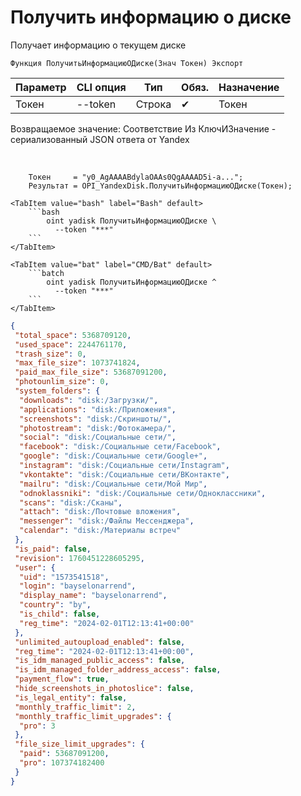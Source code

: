 ﻿---
sidebar_position: 1
description: Получить информацию о диске и другие функции для работы с Yandex Disk в Открытом пакете интеграций - бесплатной open-source библиотеке интеграций для 1С:Предприятие 8, OneScript и CLI
keywords: [1C, 1С, 1С:Предприятие, 1С:Предприятие 8.3, API, Интеграция, Сервисы, Обмен, OneScript, CLI, Yandex Disk]
---


# Получить информацию о диске
 Получает информацию о текущем диске



`Функция ПолучитьИнформациюОДиске(Знач Токен) Экспорт`

  | Параметр | CLI опция | Тип | Обяз. | Назначение |
  |-|-|-|-|-|
  | Токен | --token | Строка | &#x2714; | Токен |

  
  Возвращаемое значение:   Соответствие Из КлючИЗначение - сериализованный JSON ответа от Yandex

<br/>



```bsl title="Пример использования для 1С:Предприятие/OneScript"
    Токен     = "y0_AgAAAABdylaOAAs0QgAAAAD5i-a...";
    Результат = OPI_YandexDisk.ПолучитьИнформациюОДиске(Токен);
```
    

 <Tabs>
  
    <TabItem value="bash" label="Bash" default>
        ```bash
            oint yadisk ПолучитьИнформациюОДиске \
              --token "***"
        ```
    </TabItem>
  
    <TabItem value="bat" label="CMD/Bat" default>
        ```batch
            oint yadisk ПолучитьИнформациюОДиске ^
              --token "***"
        ```
    </TabItem>
</Tabs>


```json title="Результат"
{
 "total_space": 5368709120,
 "used_space": 2244761170,
 "trash_size": 0,
 "max_file_size": 1073741824,
 "paid_max_file_size": 53687091200,
 "photounlim_size": 0,
 "system_folders": {
  "downloads": "disk:/Загрузки/",
  "applications": "disk:/Приложения",
  "screenshots": "disk:/Скриншоты/",
  "photostream": "disk:/Фотокамера/",
  "social": "disk:/Социальные сети/",
  "facebook": "disk:/Социальные сети/Facebook",
  "google": "disk:/Социальные сети/Google+",
  "instagram": "disk:/Социальные сети/Instagram",
  "vkontakte": "disk:/Социальные сети/ВКонтакте",
  "mailru": "disk:/Социальные сети/Мой Мир",
  "odnoklassniki": "disk:/Социальные сети/Одноклассники",
  "scans": "disk:/Сканы",
  "attach": "disk:/Почтовые вложения",
  "messenger": "disk:/Файлы Мессенджера",
  "calendar": "disk:/Материалы встреч"
 },
 "is_paid": false,
 "revision": 1760451228605295,
 "user": {
  "uid": "1573541518",
  "login": "bayselonarrend",
  "display_name": "bayselonarrend",
  "country": "by",
  "is_child": false,
  "reg_time": "2024-02-01T12:13:41+00:00"
 },
 "unlimited_autoupload_enabled": false,
 "reg_time": "2024-02-01T12:13:41+00:00",
 "is_idm_managed_public_access": false,
 "is_idm_managed_folder_address_access": false,
 "payment_flow": true,
 "hide_screenshots_in_photoslice": false,
 "is_legal_entity": false,
 "monthly_traffic_limit": 2,
 "monthly_traffic_limit_upgrades": {
  "pro": 3
 },
 "file_size_limit_upgrades": {
  "paid": 53687091200,
  "pro": 107374182400
 }
}
```
